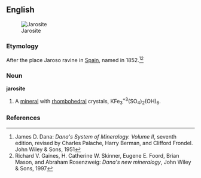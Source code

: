==English==
[[Image:Jarosite on quartz Potassium iron sulfate Arabia District, Pershing County, Nevada 2779.jpg|thumb|Jarosite]]

===Etymology===

After the place Jaroso ravine in [[Spain]], named in 1852.<ref>James D. Dana: ''Dana's System of Mineralogy. Volume II'', seventh edition, revised by Charles Palache, Harry Berman, and Clifford Frondel. John Wiley & Sons, 1951</ref><ref>Richard V. Gaines, H. Catherine W. Skinner, Eugene E. Foord, Brian Mason, and Abraham Rosenzweig: ''Dana's new mineralogy'', John Wiley & Sons, 1997</ref>

===Noun===
'''jarosite'''

#{{mineralogy}} A [[mineral]] with [[rhombohedral]] crystals, KFe<sub>3</sub><sup>+3</sup>(SO<sub>4</sub>)<sub>2</sub>(OH)<sub>6</sub>.

===References===
<references/>
